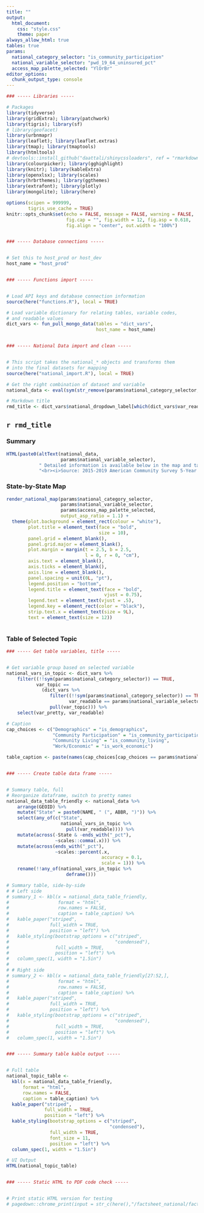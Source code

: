 ```yaml
---
title: ""
output: 
  html_document:
    css: "style.css"
    theme: paper
always_allow_html: true
tables: true
params:
  national_category_selector: "is_community_participation"
  national_variable_selector: "pwd_19_64_uninsured_pct"
  access_map_palette_selected: "YlOrBr"
editor_options: 
  chunk_output_type: console
---
```


```r

### ----- Libraries -----

# Packages
library(tidyverse)
library(gridExtra); library(patchwork)
library(tigris); library(sf)
# library(geofacet)
library(urbnmapr)
library(leaflet); library(leaflet.extras)
library(tmap); library(tmaptools)
library(htmltools)
# devtools::install_github("daattali/shinycssloaders", ref = "rmarkdown") # rmarkdown branch must be installed and cssloaders_in_header.html must exist
library(colourpicker); library(gghighlight)
library(knitr); library(kableExtra)
library(openxlsx); library(scales)
library(hrbrthemes); library(ggthemes)
library(extrafont); library(plotly)
library(mongolite); library(here)

options(scipen = 999999,
        tigris_use_cache = TRUE)
knitr::opts_chunk$set(echo = FALSE, message = FALSE, warning = FALSE,
                      fig.cap = "", fig.width = 12, fig.asp = 0.618,
                      fig.align = "center", out.width = "100%")


### ----- Database connections -----


# Set this to host_prod or host_dev
host_name = "host_prod"


### ----- Functions import -----


# Load API keys and database connection information
source(here("functions.R"), local = TRUE)

# Load variable dictionary for relating tables, variable codes,
# and readable values
dict_vars <- fun_pull_mongo_data(tables = "dict_vars", 
                                 host_name = host_name)


### ----- National Data import and clean -----


# This script takes the national_* objects and transforms them
# into the final datasets for mapping
source(here("national_import.R"), local = TRUE)

# Get the right combination of dataset and variable
national_data <- eval(sym(str_remove(params$national_category_selector, "^is_")))

# Markdown title
rmd_title <- dict_vars$national_dropdown_label[which(dict_vars$var_readable == params$national_variable_selector)][1]

```

## `r rmd_title`

### Summary

```r

HTML(paste0(altText(national_data, 
                    params$national_variable_selector),
            " Detailed information is available below in the map and table below.",
            "<br><i>Source: 2015-2019 American Community Survey 5-Year Estimates.</i>"))

```

### State-by-State Map

```r

render_national_map(params$national_category_selector, 
                    params$national_variable_selector,
                    params$access_map_palette_selected,
                    output_asp_ratio = 1.1) +
  theme(plot.background = element_rect(colour = "white"),
        plot.title = element_text(face = "bold",
                                  size = 10),
        panel.grid = element_blank(),
        panel.grid.major = element_blank(),
        plot.margin = margin(t = 2.5, b = 2.5,
                             l = 0, r = 0, "cm"),
        axis.text = element_blank(),
        axis.ticks = element_blank(),
        axis.line = element_blank(),
        panel.spacing = unit(0L, "pt"),
        legend.position = "bottom",
        legend.title = element_text(face = "bold",
                                    vjust = 0.75),
        legend.text = element_text(vjust = .5),
        legend.key = element_rect(color = "black"),
        strip.text.x = element_text(size = 9L),
        text = element_text(size = 12))
  
```

\newpage

### Table of Selected Topic

```r


### ----- Get table variables, title -----


# Get variable group based on selected variable
national_vars_in_topic <- dict_vars %>% 
    filter((!!sym(params$national_category_selector)) == TRUE,
           var_topic ==
             (dict_vars %>% 
                filter((!!sym(params$national_category_selector)) == TRUE,
                       var_readable == params$national_variable_selector) %>% 
                pull(var_topic))) %>% 
    select(var_pretty, var_readable)

# Caption
cap_choices <- c("Demographics" = "is_demographics", 
                 "Community Participation" = "is_community_participation", 
                 "Community Living" = "is_community_living", 
                 "Work/Economic" = "is_work_economic")

table_caption <- paste(names(cap_choices[cap_choices == params$national_category_selector]), "Table")


### ----- Create table data frame -----


# Summary table, full
# Reorganize dataframe, switch to pretty names
national_data_table_friendly <- national_data %>%
    arrange(GEOID) %>% 
    mutate("State" = paste0(NAME, " (", ABBR, ")")) %>% 
    select(any_of(c("State",
                    national_vars_in_topic %>% 
                      pull(var_readable)))) %>% 
    mutate(across(-State & -ends_with("_pct"),
                  ~scales::comma(.x))) %>% 
    mutate(across(ends_with("_pct"),
                  ~scales::percent(.x, 
                                   accuracy = 0.1,
                                   scale = 1))) %>% 
    rename(!!any_of(national_vars_in_topic %>% 
                      deframe()))

# Summary table, side-by-side
# # Left side
# summary_1 <- kbl(x = national_data_table_friendly,
#                  format = "html",
#                  row.names = FALSE,
#                  caption = table_caption) %>%
#   kable_paper("striped",
#               full_width = TRUE,
#               position = "left") %>% 
#   kable_styling(bootstrap_options = c("striped",
#                                       "condensed"),
#                 full_width = TRUE,
#                 position = "left") %>% 
#   column_spec(1, width = "1.5in")
# 
# # Right side
# summary_2 <- kbl(x = national_data_table_friendly[27:52,],
#                  format = "html",
#                  row.names = FALSE,
#                  caption = table_caption) %>%
#   kable_paper("striped",
#               full_width = TRUE,
#               position = "left") %>% 
#   kable_styling(bootstrap_options = c("striped",
#                                       "condensed"),
#                 full_width = TRUE,
#                 position = "left") %>% 
#   column_spec(1, width = "1.5in")


### ----- Summary table kable output -----


# Full table
national_topic_table <- 
  kbl(x = national_data_table_friendly,
      format = "html",
      row.names = FALSE,
      caption = table_caption) %>%
  kable_paper("striped",
              full_width = TRUE,
              position = "left") %>% 
  kable_styling(bootstrap_options = c("striped",
                                      "condensed"),
                full_width = TRUE,
                font_size = 11,
                position = "left") %>% 
  column_spec(1, width = "1.5in")

# UI Output
HTML(national_topic_table) 


### ----- Static HTML to PDF code check -----


# Print static HTML version for testing
# pagedown::chrome_print(input = str_c(here(),"/factsheet_national/factsheet_national.html"))

```
